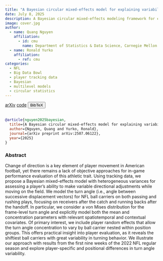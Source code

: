 ```yaml
---
title: "A Bayesian circular mixed-effects model for explaining variability in directional movement in American football"
date: July 8, 2025
description: A Bayesian circular mixed-effects modeling framework for evaluating variability in change of direction of NFL players
image: cover.jpg
author:
  - name: Quang Nguyen
    affiliation:
      - id: cmu
        name: Department of Statistics & Data Science, Carnegie Mellon University
  - name: Ronald Yurko
    affiliation:
      - ref: cmu
categories:
  - NFL
  - Big Data Bowl
  - player tracking data
  - Bayesian
  - multilevel models
  - circular statistics
---
```


<a href="https://arxiv.org/abs/2507.06122" target="_blank" rel="noopener noreferrer" class="bi-file-earmark-text-fill btn btn-warning" role="button"> arXiv</a>
<!-- Code -->
<a href="https://github.com/qntkhvn/turn-angle" target="_blank" rel="noopener noreferrer" class="bi-github btn btn-secondary" role="button"> code</a>
<!-- BibTeX -->
<button class="btn btn-info" type="button" data-bs-toggle="collapse" data-bs-target="#nguyen2025bayesian" aria-expanded="false" aria-controls="nguyen2025bayesian">
  BibTeX
</button>
<div class="collapse" id="nguyen2025bayesian">
  <br>
  <div class="card card-body">
```bibtex
@article{nguyen2025bayesian,
  title={A Bayesian circular mixed-effects model for explaining variability in directional movement in American football},
  author={Nguyen, Quang and Yurko, Ronald},
  journal={arXiv preprint arXiv:2507.06122},
  year={2025}
}
```
  </div>
</div>


### Abstract

Change of direction is a key element of player movement in American football, yet there remains a lack of objective approaches for in-game performance evaluation of this athletic trait. Using tracking data, we propose a Bayesian mixed-effects model with heterogeneous variances for assessing a player's ability to make variable directional adjustments while moving on the field. We model the turn angle (i.e., angle between successive displacement vectors) for NFL ball carriers on both passing and rushing plays, focusing on receivers after the catch and running backs after the handoff. In particular, we consider a von Mises distribution for the frame-level turn angle and explicitly model both the mean and concentration parameters with relevant spatiotemporal and contextual covariates. Of primary interest, we include player random effects that allow the turn angle concentration to vary by ball carrier nested within position groups. This offers practical insight into player evaluation, as it reveals the shiftiest ball carriers with great variability in turning behavior. We illustrate our approach with results from the first nine weeks of the 2022 NFL regular season and explore player-specific and positional differences in turn angle variability.
